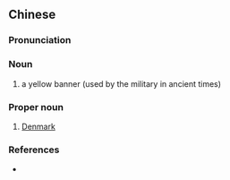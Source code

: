 {{also|黄旗}}
==Chinese==
{{zh-forms|s=黄旗}}

===Pronunciation===
{{zh-pron
|m=huángqí
|c=wong4 kei4
|mn=n̂g-kî
|cat=n
}}

===Noun===
{{zh-noun}}

# {{lb|zh|archaic}} a yellow banner (used by the military in ancient times)

===Proper noun===
{{zh-propn}}

#{{lb|zh|obsolete}} [[Denmark]]
#:{{zh-syn|丹麥}}

===References===
* {{cite-book
|last=
|first=
|authorlink=
|coauthors=
|year=2007
|title=[[w:Hanyu Da Cidian|Hanyu Da Cidian 3.0]]
|language=Mandarin
|publisher=[[w:Commercial Press|Commercial Press]]
|location=[[Hong Kong]]
}}